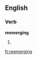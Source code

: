 
==English==

===Verb===
'''reemerging'''

# {{present participle of|[[reemerge]]}}

[[fr:reemerging]]